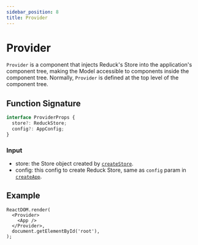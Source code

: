 ```yaml
---
sidebar_position: 8
title: Provider
---
```

# Provider


<ReduckTip />

`Provider` is a component that injects Reduck's Store into the application's component tree, making the Model accessible to components inside the component tree. Normally, `Provider` is defined at the top level of the component tree.

## Function Signature

```ts
interface ProviderProps {
  store?: ReduckStore;
  config?: AppConfig;
}
```

### Input

- store: the Store object created by [`createStore`](./create-store.md).
- config: this config to create Reduck Store, same as `config` param in [`createApp`](./create-app.md).

## Example

```tsx title="App entry file"
ReactDOM.render(
  <Provider>
    <App />
  </Provider>,
  document.getElementById('root'),
);
```
